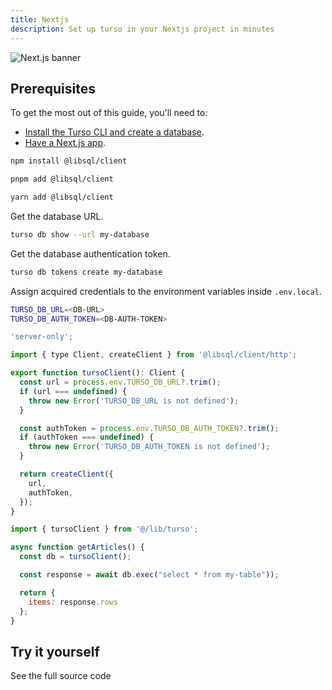 ```yaml
---
title: Nextjs
description: Set up turso in your Nextjs project in minutes
---
```


![Next.js banner](/images/guides/nextjs-banner.png)

## Prerequisites

To get the most out of this guide, you'll need to:

- [Install the Turso CLI and create a database].
- [Have a Next.js app].

<Steps>

<Step title="Install the libSQL JavaScript SDK">

<CodeGroup>

```bash npm
npm install @libsql/client
```

```bash pnpm
pnpm add @libsql/client
```

```bash yarn
yarn add @libsql/client
```

</CodeGroup>

</Step>

<Step title="Set up the database credentials.">

Get the database URL.

```bash
turso db show --url my-database
```
Get the database authentication token.

```bash
turso db tokens create my-database
```

Assign acquired credentials to the environment variables inside `.env.local`.

```bash
TURSO_DB_URL=<DB-URL>
TURSO_DB_AUTH_TOKEN=<DB-AUTH-TOKEN>
```
</Step>

<Step title="Initiate a LibSQL Client.">

```javascript lib/turso
'server-only';

import { type Client, createClient } from '@libsql/client/http';

export function tursoClient(): Client {
  const url = process.env.TURSO_DB_URL?.trim();
  if (url === undefined) {
    throw new Error('TURSO_DB_URL is not defined');
  }

  const authToken = process.env.TURSO_DB_AUTH_TOKEN?.trim();
  if (authToken === undefined) {
    throw new Error('TURSO_DB_AUTH_TOKEN is not defined');
  }

  return createClient({
    url,
    authToken,
  });
}
```
</Step>

<Step title="Fetch data from Turso.">

```javascript
import { tursoClient } from '@/lib/turso';

async function getArticles() {
  const db = tursoClient();

  const response = await db.exec("select * from my-table"));

  return {
    items: response.rows
  };
}
```
</Step>

</Steps>

## Try it yourself

<CardGroup cols={2}>
  <Card title="A frameworks listing website" icon="arrow-up-right-from-square" href="https://github.com/turso-extended/app-turso-nextjs-starter">
    See the full source code
  </Card>
</CardGroup>


[Install the Turso CLI and create a database]: /cli/installation
[Have a Next.js app]: https://nextjs.org/docs/getting-started/installation#automatic-installation